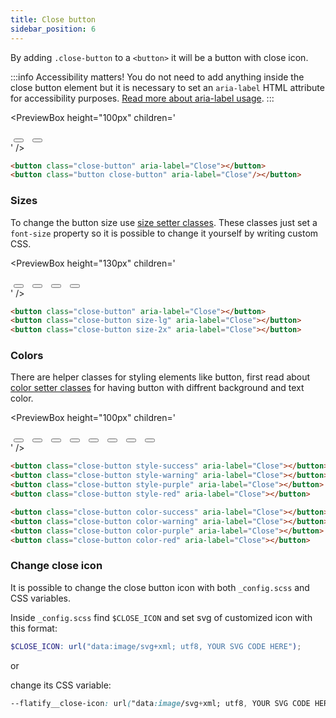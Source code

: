 ```yaml
---
title: Close button
sidebar_position: 6
---
```



By adding `.close-button` to a `<button>` it will be a button with close icon.

:::info Accessibility matters!
You do not need to add anything inside the close button element but it is necessary to set an `aria-label` HTML attribute for accessibility purposes. [Read more about aria-label usage](https://developer.mozilla.org/en-US/docs/Web/Accessibility/ARIA/ARIA_Techniques/Using_the_aria-label_attribute).
:::

<PreviewBox
	height="100px"
	children='
<!DOCTYPE html>
<html lang="en">
	<head>
		<meta charset="UTF-8" />
		<meta http-equiv="X-UA-Compatible" content="IE=edge" />
		<meta name="viewport" content="width=device-width, initial-scale=1.0" />
		<link rel="stylesheet" href="https://raw.githack.com/amir2mi/FlatifyCSS/master/dist/css/flatify-min.css" />
		<title>Close button</title>
		<style>
			.close-button{
				margin: 0 5px !important;
			}
		</style>
	</head>
	<body>
        <div class="flex-center">
			<button class="close-button" aria-label="Close"/></button>
			<button class="button close-button" aria-label="Close"/></button>
		</div>
	</body>
</html>
'
/>

```html title="index.html"
<button class="close-button" aria-label="Close"></button>
<button class="button close-button" aria-label="Close"/></button>
```

### Sizes

To change the button size use [size setter classes](/docs/helpers/size-setters).
These classes just set a `font-size` property so it is possible to change it yourself by writing custom CSS.

<PreviewBox
	height="130px"
	children='
<!DOCTYPE html>
<html lang="en">
	<head>
		<meta charset="UTF-8" />
		<meta http-equiv="X-UA-Compatible" content="IE=edge" />
		<meta name="viewport" content="width=device-width, initial-scale=1.0" />
		<link rel="stylesheet" href="https://raw.githack.com/amir2mi/FlatifyCSS/master/dist/css/flatify-min.css" />
		<title>Close button</title>
		<style>
			.close-button{
				margin: 0 5px !important;
			}
		</style>
	</head>
	<body>
        <div class="flex-center">
			<button class="close-button size-xs" aria-label="Close"></button>
			<button class="close-button size-lg" aria-label="Close"></button>
			<button class="close-button size-2x" aria-label="Close"></button>
			<button class="close-button size-3x" aria-label="Close"></button>
		</div>
	</body>
</html>
'
/>

```html title="index.html"
<button class="close-button" aria-label="Close"></button>
<button class="close-button size-lg" aria-label="Close"></button>
<button class="close-button size-2x" aria-label="Close"></button>
```

### Colors

There are helper classes for styling elements like button, first read about [color setter classes](/docs/helpers/color-setters) for having button with diffrent background and text color.

<PreviewBox
	height="100px"
	children='
<!DOCTYPE html>
<html lang="en">
	<head>
		<meta charset="UTF-8" />
		<meta http-equiv="X-UA-Compatible" content="IE=edge" />
		<meta name="viewport" content="width=device-width, initial-scale=1.0" />
		<link rel="stylesheet" href="https://raw.githack.com/amir2mi/FlatifyCSS/master/dist/css/flatify-min.css" />
		<title>Close button</title>
		<style>
			.close-button{
				margin: 0 5px !important;
			}
		</style>
	</head>
	<body>
        <div class="flex-center" style="flex-wrap: wrap">
			<button class="close-button style-success" aria-label="Close"></button>
			<button class="close-button style-warning" aria-label="Close"></button>
			<button class="close-button style-purple" aria-label="Close"></button>
			<button class="close-button style-red" aria-label="Close"/></button>
			<button class="close-button color-success" aria-label="Close"></button>
			<button class="close-button color-warning" aria-label="Close"></button>
			<button class="close-button color-purple" aria-label="Close"></button>
			<button class="close-button color-red" aria-label="Close"></button>
		</div>
	</body>
</html>
'
/>

```html title="index.html"
<button class="close-button style-success" aria-label="Close"></button>
<button class="close-button style-warning" aria-label="Close"></button>
<button class="close-button style-purple" aria-label="Close"></button>
<button class="close-button style-red" aria-label="Close"></button>

<button class="close-button color-success" aria-label="Close"></button>
<button class="close-button color-warning" aria-label="Close"></button>
<button class="close-button color-purple" aria-label="Close"></button>
<button class="close-button color-red" aria-label="Close"></button>
```

### Change close icon

It is possible to change the close button icon with both `_config.scss` and CSS variables.

Inside `_config.scss` find `$CLOSE_ICON` and set svg of customized icon with this format:

```scss title="_config.scss"
$CLOSE_ICON: url("data:image/svg+xml; utf8, YOUR SVG CODE HERE");
```

or

change its CSS variable:

```css title="style.css"
--flatify__close-icon: url("data:image/svg+xml; utf8, YOUR SVG CODE HERE");
```
